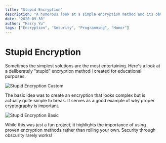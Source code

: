 ```yaml
---
title: "Stupid Encryption"
description: "A humorous look at a simple encryption method and its obvious flaws."
date: "2020-09-30"
author: "Harry Yu"
tags: ["Encryption", "Security", "Programming", "Humor"]
---
```


# Stupid Encryption

Sometimes the simplest solutions are the most entertaining. Here's a look at a deliberately "stupid" encryption method I created for educational purposes.

![Stupid Encryption Custom](/images/blog/stu-enc-cus.jpg)

The basic idea was to create an encryption that looks complex but is actually quite simple to break. It serves as a good example of why proper cryptography is important.

![Stupid Encryption Basic](/images/blog/stu-enc.jpg)

While this was just a fun project, it highlights the importance of using proven encryption methods rather than rolling your own. Security through obscurity rarely works!